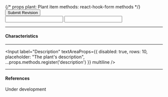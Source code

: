 
<div className="flex flex-1 flex-col md:space-y-4 space-y-2">
  {/* props
      plant: Plant item
      methods: react-hook-form methods 
  */}
  <div className="pb-6">
    <Button color="secondary" buttonProps={{ type: 'submit' }}>
      Submit Revision
    </Button>
  </div>
  <Input
    label="Common name"
    inputProps={{
      disabled: true,
      placeholder: "The plant's common name",
      ...props.methods.register('common_name', {
        required: 'Please enter a common name'
      })
    }}
  />
  <Input
    label="Botanical name"
    inputProps={{
      disabled: true,
      placeholder: "The plant's scientific name",
      ...props.methods.register('botanical_name', {
        required: "Please enter this plant's botnanical name"
      })
    }}
  />
</div>

---

#### Characteristics

<WikiCharacteristicsTable plant={props.plant} edit />

---

<Input
  label="Description"
  textAreaProps={{
    disabled: true,
    rows: 10,
    placeholder: "The plant's description",
    ...props.methods.register('description')
  }}
  multiline
/>

---

#### References

Under development
